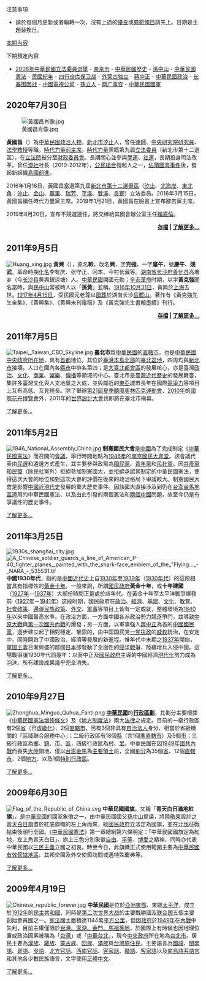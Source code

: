 ;注意事項
*請於每個月更新或者輪轉一次，沒有上過的[[Wikipedia:优良条目|優良]]或[[Wikipedia:典范条目|典範條目]]請先上。日期是主題替換日。

;[[Portal:中華民國/典範條目|本期內容]]
{{quote|
{{Portal:中華民國/典範條目}}
}}

;下期預定內容
* [[2008年中華民國立法委員選舉‎|2008年中華民國立法委員選舉‎]] - [[南京市|南京市]] - [[中華民國歷史|中華民國歷史]] - [[孫中山|孫中山]] - [[中華民國憲法|中華民國憲法]]<!--2012年--> - [[民國紀年|民國紀年]] - [[四行仓库保卫战|四行仓库保卫战]] - [[外蒙古独立|外蒙古独立]] - [[蔣中正|蔣中正]] - [[中華民國政治|中華民國政治]] - [[长春围困战|长春围困战]] - [[中國電視公司|中國電視公司]] - [[孫立人|孫立人]] - [[两广事变|两广事变]] - [[中華民國國軍|中華民國國軍]]

==2020年7月30日==
[[File:黃國昌肖像.jpg|left]]

'''黃國昌'''（{{bd|1973年|8月19日|CatIdx=Huang黃}}）為[[中華民國|中華民國]][[政治人物|政治人物]]，[[新北市|新北市]][[汐止區|汐止]]人，曾任[[律師|律師]]、[[中央研究院|中央研究院]][[研究員|研究員]]、[[法學|法學]][[教授|教授]]等職。[[時代力量黨主席|時代力量前主席]]。[[時代力量|時代力量]]黨籍第九屆[[立法委員|立法委員]]（新北市第十二選區），在[[立法院|立法院]]被分至[[財政委員會|財政委員會]]。長期關心並參與[[學運|學運]]、[[社運|社運]]，長期投身司法改革。曾任[[澄社|澄社]]社長（2010-2012年），[[公民組合|公民組合]]發起人之一，[[318青年佔領立法院行動|佔領國會事件]]後，發起新組織[[島國前進|島國前進]]。

2016年1月16日，黃國昌當選第九屆[[新北市第十二選舉區|新北市第十二選舉區]]（[[汐止|汐止]]、[[北海岸|北海岸]]、[[東北角|東北角]]：[[汐止|汐止]]、[[金山區_(台灣)|金山]]、[[萬里區|萬里]]、[[瑞芳|瑞芳]]、[[平溪區|平溪]]、[[雙溪區|雙溪]]、[[貢寮|貢寮]]）立法委員。2016年3月15日，黃國昌續任時代力量黨主席。2019年1月21日，黃國昌在臉書上宣布辭去黨主席。

2019年8月20日，宣布不競選連任，將交棒給其國會辦公室主任[[賴嘉倫|賴嘉倫]]。

<div align="right">'''[[Portal:中華民國/特色條目/存檔|存檔]] | [[黃國昌|了解更多...]]'''</div>

==2011年9月5日==
[[File:Huang_xing.jpg|left]]
'''黃興'''（{{bd|1874年|10月25日|1916年|10月31日|catIdx=h}}），原名'''軫'''，改名'''興'''，[[表字|字]]'''克強'''，一字'''廑午'''，號'''慶午'''、'''競武'''。革命時期[[化名|化名]]李有庆、张守正、冈本、今村长藏等。[[湖南省|湖南省]][[长沙府|长沙府]][[善化县|善化县]]高塘乡（今[[长沙县|长沙县]]黄興鎮涼塘）人。[[中華民國|中華民國]]開國元勳；[[辛亥革命|辛亥革命]]时期，以字'''黃克強'''聞名當時，與[[孫中山|孫中山]]常被時人以「'''孫黃'''」並稱。[[1916年|1916年]][[10月31日|10月31日]]，黃興於[[上海|上海]]去世。[[1917年|1917年]][[4月15日|4月15日]]，受民國元老尊以[[国葬|國葬]]於湖南长沙[[岳麓山|岳麓山]]。著作有《黃克強先生全集》、《黄興集》、《黄興未刊電稿》及《黃克強先生書翰墨績》刊行。

<div align="right">'''[[Portal:中華民國/特色條目/存檔|存檔]] | [[黄兴|了解更多...]]'''</div> 

==2011年7月5日==
[[File:Taipei,_Taiwan_CBD_Skyline.jpg|left]]
'''臺北市'''爲[[中華民國|中華民國]]的[[直轄市|直轄市]]，也是[[中華民國政府|中華民國中央政府]][[中華民國首都|所在地]]，具有[[首都|首都]]地位。其位於[[台灣|臺灣本島]][[北台灣|北部]]的[[臺北盆地|臺北盆地]]，四周均與[[新北市|新北市]]接壤，人口在國內各[[中華民國行政區劃|縣市]]中排名第四；是[[臺北都會區|大臺北都會區]]的發展核心，亦是臺灣[[政治|政治]]、[[文化|文化]]、[[商業|商業]]、[[娛樂|娛樂]]、[[傳播|傳播]]等領域的中心。臺北市是[[臺灣歷史|臺灣近代歷史]]的發展舞臺，集許多臺灣文化與人文地景之大成，並與鄰近的[[东亚|東亞]]城市長年在國際[[競爭力|競爭力]]等項目上互有高低、互見短長。除了舉辦[[2009年夏季聽障奧林匹克運動會|第21屆夏季聽障奧林匹克運動會]]、[[2010年|2010年]]的[[2010年臺北國際花卉博覽會|國際花卉博覽會]]外，2011年的[[2011年世界設計大會|世界設計大會]]也即將在臺北市揭幕。

[[臺北市|了解更多...]]

==2011年5月2日==
[[File:1946_National_Assembly_China.jpg|left]]
'''制憲國民大會'''是[[中國|中國]]為了完成制定《[[中華民國憲法|中華民國憲法]]》而召開的[[會議|會議]]，舉行時間地點為[[1946年|1946年]]的[[南京市|南京]][[國民大會堂|國民大會堂]]。該會議代表由[[民選|民選]]和遴選方式產生，其主要參與政黨為[[中國國民黨|國民黨]]、[[中國青年黨|青年黨]]和[[中國民主社會黨|民社黨]]。因[[中国共产党|共產黨]]和[[中国民主同盟|民盟]]（除民社黨外）拒絕參加制憲國大，並拒絕承認其制定的中華民國憲法，使得這次大會的地位和對這次大會的評價在後來的政治格局下爭議較大。制憲國民大會是影響[[中国现代史|中國近現代史]]發展的重大歷史事件。因該國大直接涉及到仍在[[臺灣地區|台澎金馬地區]]適用的中華民國憲法、以及由此引發的兩個憲法和[[兩個中國|兩個中國]]問題，故至今仍是有爭議性的歷史事件。

[[制憲國民大會|了解更多...]]

==2011年3月25日==
[[File:1930s_shanghai_city.jpg|left]]
[[File:A_Chinese_soldier_guards_a_line_of_American_P-40_fighter_planes,_painted_with_the_shark-face_emblem_of_the_"Flying..._-_NARA_-_535531.tif|left]]
'''中國1930年代'''，指的是[[中國|中國]][[近代史|近代史]]上自[[1930年|1930年]]至[[1939年|1939年]]（[[1930年代|1930年代]]）的這段相當具有指標性的[[中華民國歷史#黃金十年|黃金十年]]。一般來說，所謂[[國民政府|國民政府]]'''黃金十年'''，或'''十年建國'''（[[1927年|1927年]]－[[1937年|1937年]]）大部份時間正是處於該年代。在黃金十年至太平洋戰爭爆發前（[[1927年|1927年]]－[[1941年|1941年]]）这段时期，國民政府在[[政治|政治]]、[[經濟|經濟]]、[[基建|基建]]、[[文化|文化]]、[[教育|教育]]、[[社會政策|社會政策]]、[[邊疆民族政策|邊疆民族政策]]、[[外交|外交]]、[[軍事|軍事]]等項目上皆有一定成就，整體環境為[[1840年|1840年]]以來中國最高水準。在政治方面，一方面中國各派政治勢力競逐爭鬥，並導致[[中原大戰|中原大戰]]與[[第一次國共內戰|第一次國共內戰]]的爆發；另一方面，以軍事強人[[蔣中正|蔣中正]]為首的[[中國國民黨|中國國民黨]]，逐步建立起了相對穩定、鞏固的，由中国国民党[[一党执政|一党执政]]的[[威权主义|威权]]統治，在安定中，同時開啟了中國政治、經濟等發展的新進程。惟年代中末期之[[1937年|1937年]]開始，[[軍國主義|軍國主義]]日漸興盛的鄰國[[大日本帝国|日本]]卻發動了全面性的[[中國抗日戰爭|侵华戰爭]]，陸續增兵入侵中國。這場戰爭讓1930年代前幾年：以蔣中正及[[國民政府|國民政府]]主導的中國經濟[[現代化|現代化]]努力成為泡沫，所有建設成果幾乎完全消失。

[[中國1930年代|了解更多...]]

==2010年9月27日==
[[File:Zhonghua_Minguo_Quhua_Fanti.png|left]]
'''[[中華民國|中華民國]]'''的'''[[中華民國行政區劃|行政區劃]]'''，其劃分主要根據《[[中華民國憲法增修條文|中華民國憲法增修條文]]》及《[[s:地方制度法|地方制度法]]》兩大[[中華民國法律|法律]]之規定。目前的一級行政區有2個[[省|省]]（已[[省虛級化|虛級化]]）、2個[[直轄市|直轄市]]，另有3個非具有[[自治法人|自治法人]]身分、相當於省級機關的「區域聯合服務中心」；二級行政區有18個[[縣|縣]]（含1個[[準直轄市|準直轄市]]）及5個[[市|市]]；三級行政區為[[鄉_(台灣)|鄉]]、[[鎮_(台灣)|鎮]]、[[縣轄市|市]]、[[市轄區|區]]，四級行政區為[[村|村]]、[[里|里]]。中華民國在因[[1949年|1949年]][[國共內戰|國共內戰]]而喪失[[中國大陸|大陸]]領地、僅以[[台澎金馬|台澎金馬]]為[[中華民國疆域|主要領土]]前，全國[[行政區劃|劃分]]為35個[[省|省]]、12個[[直轄市|直轄市]]、2個[[地方|地方]]、以及1個[[特別行政區|特別行政區]]。

[[中華民國行政區劃|了解更多...]]

==2009年6月30日==
[[File:Flag_of_the_Republic_of_China.svg|left]]
'''中華民國國旗'''，又稱「'''青天白日滿地紅旗'''」，是[[中華民國|中華民國]]的國家象徵之一，由中華民國國父[[孫中山|孫中山]]提議，將[[陆皓东|陸皓東]]設計之[[青天白日旗|青天白日旗]]置於紅底旗幟的左上角而來，經[[國民政府|國民政府]]立法定為國旗，並在[[北伐|北伐]]征戰結束後頒行全國。《[[中華民國憲法|中華民國憲法]]》第一章總綱第六條明定：「中華民國國旗定為紅地，左上角青天白日」。旗上三色分別象徵[[自由|自由]]、[[平等|平等]]、[[博爱|博愛]]之精神，同時亦代表中華民國以[[三民主義|三民主義]]立國之初衷。時至今日，此旗幟正式使用範圍主要為[[臺灣地區|中華民國有效管辖地區]]、其邦交國及外交使節訪問或遇特殊慶典等。

[[中華民國國旗|了解更多...]]

==2009年4月19日==
[[File:Chinese_republic_forever.jpg|left]]
'''中華民國'''是位於[[東亞|亞洲東部]]、東臨[[太平洋|太平洋]]，成立於[[1912年|1912年]]的[[民主|民主]][[共和國|共和國]]，同時是[[第二次世界大战|第二次世界大战]]的主要戰勝國及[[联合国|联合国]]五個主要創始會員國之一。[[中華民國憲法|宪法]]國土面積達1144萬[[平方公里|平方公里]]，但因[[中華民國政府|政府]]於[[1949年|1949年]]在[[国共内战|內戰]]中失利，目前主權僅限於[[臺灣地區|台灣、澎湖、金門、馬祖等地]]，於國際上有時候也因地理位置或政治因素被稱為「[[台灣|台灣]]」或「[[中華台北|中華台北]]」，現今[[中央政府|中央政府]]所在地為[[台北市|台北市]]。居民主要為[[漢族|漢族]]、[[藏族|藏族]]、[[蒙古族|蒙古族]]、[[回族|回族]]、[[滿族|滿族]]與[[臺灣原住民|台灣原住民]]。主要語言為[[中華民國國語文|國語]]、[[閩南語|閩南語]]、[[粵語|粵語]]、[[吳語|吳語]]、[[北方官話|北方官話]]、[[西南官話|西南官話]]、[[客家話|客家話]]、[[贛語|贛語]]、[[客家话|客家語]]以及[[台灣南島語言|南島語系語言]]和其他各少數民族語言，文字使用[[正體中文|正體中文]]。

[[中華民國|了解更多...]]